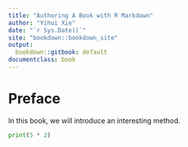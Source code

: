 ```yaml
--- 
title: "Authoring A Book with R Markdown"
author: "Yihui Xie"
date: "`r Sys.Date()`"
site: "bookdown::bookdown_site"
output:
  bookdown::gitbook: default
documentclass: book
---
```


# Preface {-}

In this book, we will introduce an interesting
method.

```python
print(5 * 2)

```